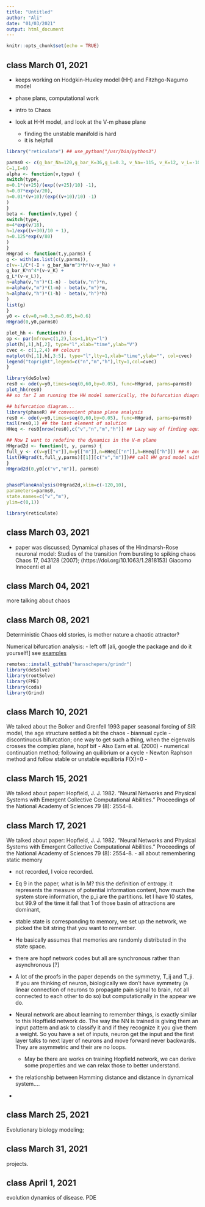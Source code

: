 ```yaml
---
title: "Untitled"
author: "Ali"
date: "01/03/2021"
output: html_document
---
```


```r
knitr::opts_chunk$set(echo = TRUE)
```

## class March 01, 2021

- keeps working on Hodgkin-Huxley model (HH) and Fitzhgo-Nagumo model
- phase plans, computational work
- intro to Chaos

- look at H-H model, and look at the V-m phase plane
  - finding the unstable manifold is hard
  - it is helpfull

```r
library("reticulate") ## use_python("/usr/bin/python3")
```

```r
parms0 <- c(g_bar_Na=120,g_bar_K=36,g_L=0.3, v_Na=-115, v_K=12, v_L=-10.5989,
C=1,I=0)
alpha <- function(v,type) {
switch(type,
m=0.1*(v+25)/(exp((v+25)/10) -1),
h=0.07*exp(v/20),
n=0.01*(v+10)/(exp((v+10)/10) -1)
)
}
beta <- function(v,type) {
switch(type,
m=4*exp(v/18),
h=1/exp((v+30)/10 + 1),
n=0.125*exp(v/80)
)
}
HHgrad <- function(t,y,parms) {
g <- with(as.list(c(y,parms)),
c(v=-1/C*(-I + g_bar_Na*m^3*h*(v-v_Na) +
g_bar_K*n^4*(v-v_K) +
g_L*(v-v_L)),
n=alpha(v,"n")*(1-n) - beta(v,"n")*n,
m=alpha(v,"m")*(1-m) - beta(v,"m")*m,
h=alpha(v,"h")*(1-h) - beta(v,"h")*h)
)
list(g)
}
y0 <- c(v=0,n=0.3,m=0.05,h=0.6)
HHgrad(0,y0,parms0)

plot_hh <- function(h) {
op <- par(mfrow=c(1,2),las=1,bty="l")
plot(h[,1],h[,2], type="l",xlab="time",ylab="V")
cvec <- c(1,2,4) ## colours
matplot(h[,1],h[,3:5], type="l",lty=1,xlab="time",ylab="", col=cvec)
legend("topright",legend=c("n","m","h"),lty=1,col=cvec)
}

library(deSolve)
res0 <- ode(y=y0,times=seq(0,60,by=0.05), func=HHgrad, parms=parms0)
plot_hh(res0)
## so far I am running the HH model numerically, the bifurcation diagram is more systematic

## bifurcation diagram...
library(phaseR) ## convenient phase plane analysis 
res0 <- ode(y=y0,times=seq(0,60,by=0.05), func=HHgrad, parms=parms0)
tail(res0,1) ## the last element of solution
HHeq <- res0[nrow(res0),c("v","n","m","h")] ## Lazy way of finding equilibria

## Now I want to redefine the dynamics in the V-m plane
HHgrad2d <- function(t, y, parms) {
full_y <- c(v=y[["v"]],m=y[["m"]],n=HHeq[["n"]],h=HHeq[["h"]]) ## n and h are set at the equil value
list(HHgrad(t,full_y,parms)[[1]][c("v","m")])## call HH grad model with n & h set at equi, rerun and pull out the v and m values and put it back to the list
}
HHgrad2d(0,y0[c("v","m")], parms0)


phasePlaneAnalysis(HHgrad2d,xlim=c(-120,10),
parameters=parms0,
state.names=c("v","m"),
ylim=c(0,1))
```


```r
library(reticulate)

```

## class March 03, 2021 

- paper was discussed; Dynamical phases of the Hindmarsh-Rose neuronal model: Studies of the transition from bursting to spiking chaos
Chaos 17, 043128 (2007); (https://doi.org/10.1063/1.2818153)
Giacomo Innocenti et al

## class March 04, 2021 

more talking about chaos

## class March 08, 2021 

Deterministic Chaos old stories, is mother nature a chaotic attractor?


Numerical bifurcation analysis:
- left off [ali, google the package and do it yourself!] see [examples](https://tbb.bio.uu.nl/rdb/grindR/tutorial.pdf)
```r
remotes::install_github("hansschepers/grindr")
library(deSolve)
library(rootSolve)
library(FME)
library(coda)
library(Grind)

```

## class March 10, 2021 

 We talked about the Bolker and Grenfell 1993 paper seasonal forcing of SIR model, the age structure settled a bit the chaos
- biannual cycle
- discontinuous bifurcation; one way to get such a thing, when the eigenvals crosses the complex plane, hopf bif
- Also Earn et al. (2000)
- numerical continuation method; following an quilibrium or a cycle
  - Newton Raphson method and follow stable  or unstable equilibria F(X)=0
  - 

## class March 15, 2021 
 We talked about paper: Hopfield, J. J. 1982. “Neural Networks and Physical Systems with Emergent Collective Computational Abilities.” Proceedings of the National Academy of Sciences 79 (8): 2554–8.

## class March 17, 2021 
 We talked about paper: Hopfield, J. J. 1982. “Neural Networks and Physical Systems with Emergent Collective Computational Abilities.” Proceedings of the National Academy of Sciences 79 (8): 2554–8.
 - all about remembering static memory

- not recorded, I voice recorded.
- Eq 9 in the paper, what is ln M? this the definition of entropy. it represents the measure of potential information content, how much the system store information, the p_i are the partitions. let I have 10 states, but 99.9 of the time it fall that 1 of those basin of attractions are dominant,

- stable state is corresponding to memory, we set up the network, we picked the bit string that you want to remember.
- He basically assumes that memories are randomly distributed in the state space. 
- there are hopf network codes but all are synchronous rather than asynchronous [?]
- A lot of the proofs in the paper depends on the symmetry, T_ij and T_ji. If you are thinking of neuron, biologically we don't have symmetry (a linear connection of neurons to propagate pain signal to brain, not all connected to each other to do so) but computationally in the appear we do.

- Neural network are about learning to remember things, is exactly similar to this Hopffield network do. The way the NN is trained is giving them an input pattern and ask to classify it and if they recognize it you give them a weight. So you have a set of inputs, neuron get the input and the first layer talks to next layer of neurons and move forward never backwards. They are asymmetric and their are no loops.
  - May be there are works on training Hopfield network, we can derive some properties and we can relax those to better understand.
- the relationship between Hamming distance and distance in dynamical system....
- 

## class March 25, 2021
Evolutionary biology modeling;

## class March 31, 2021
projects.

## class April 1, 2021
evolution dynamics of disease. PDE









